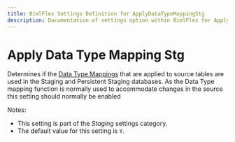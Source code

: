 ```yaml
---
title: BimlFlex Settings Definition for ApplyDataTypeMappingStg
description: Documentation of settings option within BimlFlex for ApplyDataTypeMappingStg
---
```

<head>
  <meta name="varigenceProduct" content="BimlFlex"></meta>
  <meta name="varigenceArticleType" content="Reference"></meta>
</head>

# Apply Data Type Mapping Stg

Determines if the [Data Type Mappings](xref:bimlflex-reference-documentation-DataTypeMappings) that are applied to source tables are used in the Staging and Persistent Staging databases. As the Data Type mapping function is normally used to accommodate changes in the source this setting should normally be enabled

Notes:

* This setting is part of the *Staging* settings category.
* The default value for this setting is `Y`.

